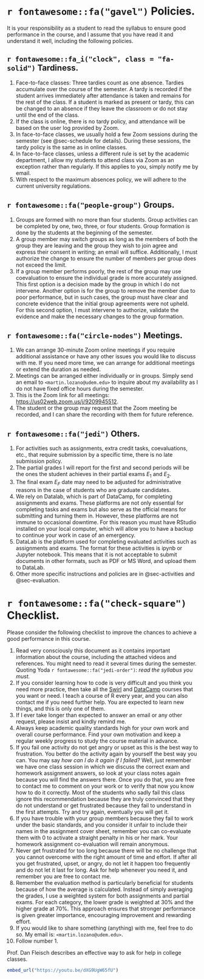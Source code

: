# `r fontawesome::fa("gavel")` Policies. {#sec-policies}

It is your responsibility as a student to read the syllabus to ensure good performance in the course, and I assume that you have read it and understand it well, including the following policies.

## `r fontawesome::fa_i("clock", class = "fa-solid")` Tardiness.

1. Face-to-face classes: Three tardies count as one absence. Tardies accumulate over the course of the semester. A tardy is recorded if the student arrives immediately after attendance is taken and remains for the rest of the class. If a student is marked as present or tardy, this can be changed to an absence if they leave the classroom or do not stay until the end of the class.
1. If the class is online, there is no tardy policy, and attendance will be based on the user log provided by Zoom.
1. In face-to-face classes, we usually hold a few Zoom sessions during the semester (see @sec-schedule for details). During these sessions, the tardy policy is the same as in online classes.
1. In face-to-face classes, unless a different rule is set by the academic department, I allow my students to attend class via Zoom as an exception rather than regularly. If this applies to you, simply notify me by email.
1. With respect to the maximum absences policy, we will adhere to the current university regulations.


## `r fontawesome::fa("people-group")` Groups.

1. Groups are formed with no more than four students. Group activities can be completed by one, two, three, or four students. Group formation is done by the students at the beginning of the semester. 
1. A group member may switch groups as long as the members of both the group they are leaving and the group they wish to join agree and express their consent in writing; an email will suffice. Additionally, I must authorize the change to ensure the number of members per group does not exceed the limit.
1. If a group member performs poorly, the rest of the group may use coevaluation to ensure the individual grade is more accurately assigned. This first option is a decision made by the group in which I do not intervene. Another option is for the group to remove the member due to poor performance, but in such cases, the group must have clear and concrete evidence that the initial group agreements were not upheld. For this second option, I must intervene to authorize, validate the evidence and make the necessary changes to the group formation.


## `r fontawesome::fa("circle-nodes")` Meetings.

1. We can arrange 30-minute Zoom online meetings if you require additional assistance or have any other issues you would like to discuss with me. If you need more time, we can arrange for additional meetings or extend the duration as needed.
1. Meetings can be arranged either individually or in groups. Simply send an email to <tt>`<martin.lozano@udem.edu>`</tt> to inquire about my availability as I do not have fixed office hours during the semester. 
1. This is the Zoom link for all meetings: [https://us02web.zoom.us/j/9209945512](https://us02web.zoom.us/j/9209945512).
1. The student or the group may request that the Zoom meeting be recorded, and I can share the recording with them for future reference.

## `r fontawesome::fa("jedi")` Others.

1. For activities such as assignments, extra credit tasks, coevaluations, etc., that require submission by a specific time, there is no late submission policy.
1. The partial grades I will report for the first and second periods will be the ones the student achieves in their partial exams $E_1$ and $E_2$.
1. The final exam $E_F$ date may need to be adjusted for administrative reasons in the case of students who are graduate candidates.
1. We rely on Datalab, which is part of DataCamp, for completing assignments and exams. These platforms are not only essential for completing tasks and exams but also serve as the official means for submitting and turning them in. However, these platforms are not immune to occasional downtime. For this reason you must have RStudio installed on your local computer, which will allow you to have a backup to continue your work in case of an emergency.
1. DataLab is the platform used for completing evaluated activities such as assignments and exams. The format for these activities is ipynb or Jupyter notebook. This means that it is not acceptable to submit documents in other formats, such as PDF or MS Word, and upload them to DataLab.
1. Other more specific instructions and policies are in @sec-activities and @sec-evaluation.


# `r fontawesome::fa("check-square")` Checklist.

Please consider the following checklist to improve the chances to achieve a good performance in this course.

1.  Read very consciously this document as it contains important information about the course, including the attached videos and references. You might need to read it several times during the semester. Quoting Yoda `r fontawesome::fa("jedi-order")`: *read the syllabus you must.*
1.  If you consider learning how to code is very difficult and you think you need more practice, then take all the [Swirl](https://swirlstats.com/) and [DataCamp](https://www.datacamp.com/) courses that you want or need. I teach a course of R every year, and you can also contact me if you need further help. You are expected to learn new things, and this is only one of them.
1.  If I ever take longer than expected to answer an email or any other request, please insist and kindly remind me.
1.  Always keep academic quality standards high for your own work and overall course performance. Find your own motivation and keep a regular weekly progress to study the course material in advance.
1.  If you fail one activity do not get angry or upset as this is the best way to frustration. You better do the activity again by yourself the best way you can. You may say *how can I do it again if I failed?* Well, just remember we have one class session in which we discuss the correct exam and homework assignment answers, so look at your class notes again because you will find the answers there. Once you do that, you are free to contact me to comment on your work or to verify that now you know how to do it correctly. Most of the students who sadly fail this class ignore this recommendation because they are truly convinced that they do not understand or get frustrated because they fail to understand in the first attempts. Try and try again, eventually you will get it.
1.  If you have trouble with your group members because they fail to work under the basic standards, and you consider it unfair to include their names in the assignment cover sheet, remember you can co-evaluate them with 0 to activate a straight penalty in his or her mark. Your homework assignment co-evaluation will remain anonymous.
1.  Never get frustrated for too long because there will be no challenge that you cannot overcome with the right amount of time and effort. If after all you get frustrated, upset, or angry, do not let it happen too frequently and do not let it last for long. Ask for help whenever you need it, and remember you are free to contact me.
1.  Remember the evaluation method is particularly beneficial for students because of how the average is calculated. Instead of simply averaging the grades, I use a weighted system for both assignments and partial exams. For each category, the lower grade is weighted at 30% and the higher grade at 70%. This approach ensures that stronger performance is given greater importance, encouraging improvement and rewarding effort.
1.  If you would like to share something (anything) with me, feel free to do so. My email is: <tt>`<martin.lozano@udem.edu>`</tt>.
1. Follow number 1.

Prof. Dan Fleisch describes an effective way to ask for help in college classes.

```r
embed_url("https://youtu.be/dXG9UgW65fU")
```
